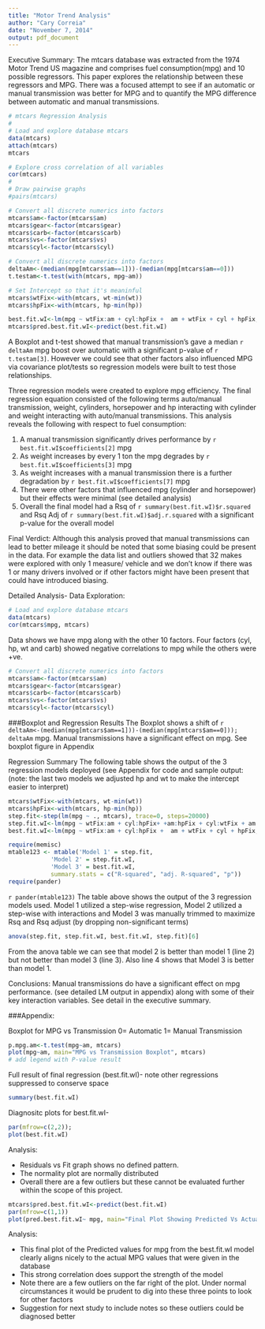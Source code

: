 ```yaml
---
title: "Motor Trend Analysis"
author: "Cary Correia"
date: "November 7, 2014"
output: pdf_document
---
```

Executive Summary: The mtcars database was extracted from the 1974 Motor Trend US magazine and comprises fuel consumption(mpg) and 10 possible regressors. This paper explores the relationship between these regressors and MPG.  There was a focused attempt to see if an automatic or manual transmission was better for MPG and to quantify the MPG difference between automatic and manual transmissions.
``` r
# mtcars Regression Analysis
#
# Load and explore database mtcars
data(mtcars)
attach(mtcars)
mtcars

# Explore cross correlation of all variables
cor(mtcars)
#
# Draw pairwise graphs
#pairs(mtcars)

# Convert all discrete numerics into factors
mtcars$am<-factor(mtcars$am)
mtcars$gear<-factor(mtcars$gear)
mtcars$carb<-factor(mtcars$carb)
mtcars$vs<-factor(mtcars$vs)
mtcars$cyl<-factor(mtcars$cyl)

# Convert all discrete numerics into factors
deltaAm<-(median(mpg[mtcars$am==1]))-(median(mpg[mtcars$am==0]))
t.testam<-t.test(with(mtcars, mpg~am))

# Set Intercept so that it's meaninful
mtcars$wtFix<-with(mtcars, wt-min(wt))
mtcars$hpFix<-with(mtcars, hp-min(hp))

best.fit.wI<-lm(mpg ~ wtFix:am + cyl:hpFix +  am + wtFix + cyl + hpFix, mtcars)
mtcars$pred.best.fit.wI<-predict(best.fit.wI)
```
A Boxplot and t-test showed that manual transmission's gave a median `r deltaAm` mpg boost over automatic with a significant p-value of `r t.testam[3]`. However we could see that other factors also influenced MPG via covariance plot/tests so regression models were built to test those relationships.

Three regression models were created to explore mpg efficiency.
The final regression equation consisted of the following terms auto/manual transmission, weight, cylinders, horsepower and hp interacting with cylinder and weight interacting with auto/manual transmissions.  This analysis reveals the following with respect to fuel consumption:

1.  A manual transmission significantly drives performance by `r best.fit.wI$coefficients[2]` mpg
2.  As weight increases by every 1 ton the mpg degrades by `r best.fit.wI$coefficients[3]` mpg
3.  As weight increases with a manual transmission there is a further degradation by `r best.fit.wI$coefficients[7]` mpg
4.  There were other factors that influenced mpg (cylinder and horsepower) but their effects were minimal (see detailed analysis)
5.  Overall the final model had a Rsq of  `r summary(best.fit.wI)$r.squared` and Rsq Adj of  `r summary(best.fit.wI)$adj.r.squared` with a significant p-value for the overall model

Final Verdict:
Although this analysis proved that manual transmissions can lead to better mileage it should be noted that some biasing could be present in the data.  For example the data list and outliers showed that 32 makes were explored with only 1 measure/ vehicle and we don't know if there was 1 or many drivers involved or if other factors might have been present that could have introduced biasing.

Detailed Analysis- Data Exploration:
``` r
# Load and explore database mtcars
data(mtcars)
cor(mtcars$mpg, mtcars)
```

Data shows we have mpg along with the other 10 factors.  Four factors (cyl, hp, wt and carb) showed negative correlations to mpg while the others were +ve.

```r
# Convert all discrete numerics into factors
mtcars$am<-factor(mtcars$am)
mtcars$gear<-factor(mtcars$gear)
mtcars$carb<-factor(mtcars$carb)
mtcars$vs<-factor(mtcars$vs)
mtcars$cyl<-factor(mtcars$cyl)
```
###Boxplot and Regression Results
The Boxplot shows a shift of `r deltaAm<-(median(mpg[mtcars$am==1]))-(median(mpg[mtcars$am==0])); deltaAm` mpg.  Manual transmissions have a significant effect on mpg. See boxplot figure in Appendix

Regression Summary
The following table shows the output of the 3 regression models deployed (see Appendix for code and sample output: (note:  the last two models we adjusted hp and wt to make the intercept easier to interpret)
```r
mtcars$wtFix<-with(mtcars, wt-min(wt))
mtcars$hpFix<-with(mtcars, hp-min(hp))
step.fit<-step(lm(mpg ~ ., mtcars), trace=0, steps=20000)
step.fit.wI<-lm(mpg ~ wtFix:am + cyl:hpFix+ +am:hpFix + cyl:wtFix + am + wtFix + cyl +hpFix, mtcars)
best.fit.wI<-lm(mpg ~ wtFix:am + cyl:hpFix +  am + wtFix + cyl + hpFix, mtcars)
```

```r
require(memisc)
mtable123 <- mtable('Model 1' = step.fit,
            'Model 2' = step.fit.wI,
            'Model 3' = best.fit.wI,
            summary.stats = c("R-squared", "adj. R-squared", "p"))
require(pander)
```
`r pander(mtable123)`
The table above shows the output of the 3 regression models used. Model 1 utilized a step-wise regression, Model 2 utilized a step-wise with interactions and Model 3 was manually trimmed to maximize Rsq and Rsq adjust (by dropping non-significant terms)
  
```r
anova(step.fit, step.fit.wI, best.fit.wI, step.fit)[6]
```
From the anova table we can see that model 2 is better than model 1 (line 2) but not better than model 3 (line 3). Also line 4 shows that Model 3 is better than model 1.
  
Conclusions:  Manual transmissions do have a significant effect on mpg performance. (see detailed LM output in appendix) along with some of their key interaction variables.  See detail in the executive summary.


###Appendix:

Boxplot for MPG vs Transmission
0= Automatic 1= Manual Transmission

```r
p.mpg.am<-t.test(mpg~am, mtcars)
plot(mpg~am, main="MPG vs Transmission Boxplot", mtcars)
# add legend with P-value result
```

Full result of final regression (best.fit.wI)- note other regressions suppressed to conserve space
```r
summary(best.fit.wI)
```

Diagnositc plots for best.fit.wI- 
```r
par(mfrow=c(2,2));
plot(best.fit.wI)
```

Analysis:

- Residuals vs Fit graph shows no defined pattern.
- The normality plot are normally distributed
- Overall there are a few outliers but these cannot be evaluated further within the scope of this project.


```r
mtcars$pred.best.fit.wI<-predict(best.fit.wI)
par(mfrow=c(1,1))
plot(pred.best.fit.wI~ mpg, main="Final Plot Showing Predicted Vs Actual Values",  mtcars)
```
Analysis:

- This final plot of the Predicted values for mpg from the best.fit.wI model clearly aligns nicely to the actual MPG values that were given in the database
- This strong correlation does support the strength of the model
- Note there are a few outliers on the far right of the plot. Under normal circumstances it would be prudent to dig into these three points to look for other factors
- Suggestion for next study to include notes so these outliers could be diagnosed better
